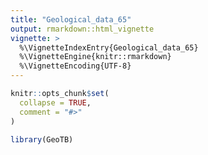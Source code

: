 ```yaml
---
title: "Geological_data_65"
output: rmarkdown::html_vignette
vignette: >
  %\VignetteIndexEntry{Geological_data_65}
  %\VignetteEngine{knitr::rmarkdown}
  %\VignetteEncoding{UTF-8}
---
```


```r
knitr::opts_chunk$set(
  collapse = TRUE,
  comment = "#>"
)
```

```r
library(GeoTB)
```

